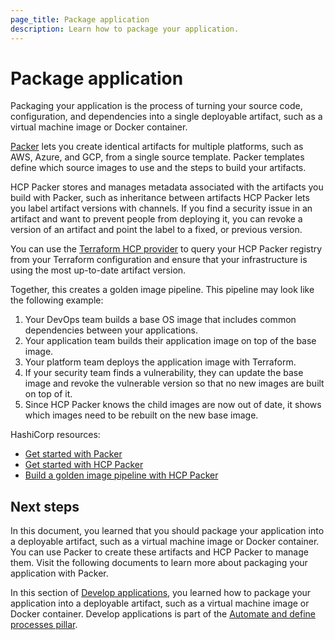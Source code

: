```yaml
---
page_title: Package application
description: Learn how to package your application.
---
```


# Package application

Packaging your application is the process of turning your source code, configuration, and dependencies into a single deployable artifact, such as a virtual machine image or Docker container.

[Packer](/packer) lets you create identical artifacts for multiple platforms, such as AWS, Azure, and GCP, from a single source template. Packer templates define which source images to use and the steps to build your artifacts.

HCP Packer stores and manages metadata associated with the artifacts you build with Packer, such as inheritance between artifacts HCP Packer lets you label artifact versions with channels. If you find a security issue in an artifact and want to prevent people from deploying it, you can revoke a version of an artifact and point the label to a fixed, or previous version.

You can use the [Terraform HCP provider](/packer/tutorials/hcp-get-started) to query your HCP Packer registry from your Terraform configuration and ensure that your infrastructure is using the most up-to-date artifact version.

Together, this creates a golden image pipeline. This pipeline may look like the following example:

1. Your DevOps team builds a base OS image that includes common dependencies between your applications.
1. Your application team builds their application image on top of the base image.
1. Your platform team deploys the application image with Terraform.
1. If your security team finds a vulnerability, they can update the base image and revoke the vulnerable version so that no new images are built on top of it.
1. Since HCP Packer knows the child images are now out of date, it shows which images need to be rebuilt on the new base image.


HashiCorp resources:

- [Get started with Packer](/packer/tutorials/aws-get-started)
- [Get started with HCP Packer](/packer/tutorials/hcp-get-started)
- [Build a golden image pipeline with HCP Packer](/packer/tutorials/cloud-production/golden-image-with-hcp-packer)

## Next steps

In this document, you learned that you should package your application into a deployable artifact, such as a virtual machine image or Docker container. You can use Packer to create these artifacts and HCP Packer to manage them. Visit the following documents to learn more about packaging your application with Packer.

In this section of [Develop applications](/well-architected-framework/automate-and-define-processes/develop-and-deploy/develop-applications/introduction), you learned how to package your application into a deployable artifact, such as a virtual machine image or Docker container. Develop applications is part of the [Automate and define processes pillar](/well-architected-framework/automate-and-define-processes).